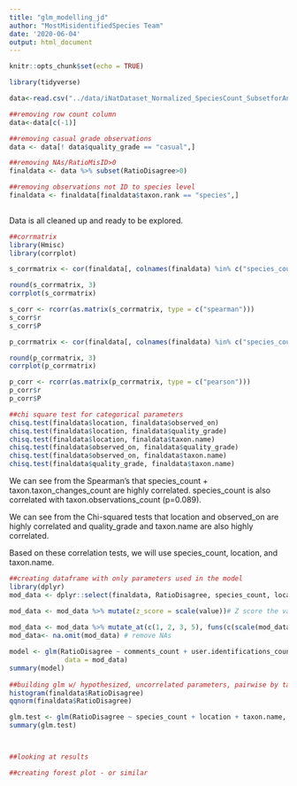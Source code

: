 ```yaml
---
title: "glm_modelling_jd"
author: "MostMisidentifiedSpecies Team"
date: '2020-06-04'
output: html_document
---
```


```r
knitr::opts_chunk$set(echo = TRUE)
```

```r
library(tidyverse)

data<-read.csv("../data/iNatDataset_Normalized_SpeciesCount_SubsetforAnalysis.csv")

```

```r
##removing row count column
data<-data[c(-1)]

##removing casual grade observations
data <- data[! data$quality_grade == "casual",]

##removing NAs/RatioMisID>0
finaldata <- data %>% subset(RatioDisagree>0)

##removing observations not ID to species level
finaldata <- finaldata[finaldata$taxon.rank == "species",]
  
```

Data is all cleaned up and ready to be explored.

```r
##corrmatrix
library(Hmisc)
library(corrplot)

s_corrmatrix <- cor(finaldata[, colnames(finaldata) %in% c("species_count","user.identifications_count", "taxon.observations_count", "taxon.taxon_changes_count", "comments_count", "RatioDisagree")], method = "spearman")

round(s_corrmatrix, 3)
corrplot(s_corrmatrix)

s_corr <- rcorr(as.matrix(s_corrmatrix, type = c("spearman")))
s_corr$r
s_corr$P

p_corrmatrix <- cor(finaldata[, colnames(finaldata) %in% c("species_count","user.identifications_count", "taxon.observations_count", "taxon.taxon_changes_count", "comments_count")], method = "pearson")

round(p_corrmatrix, 3)
corrplot(p_corrmatrix)

p_corr <- rcorr(as.matrix(p_corrmatrix, type = c("pearson")))
p_corr$r
p_corr$P

##chi square test for categorical parameters
chisq.test(finaldata$location, finaldata$observed_on)
chisq.test(finaldata$location, finaldata$quality_grade)
chisq.test(finaldata$location, finaldata$taxon.name)
chisq.test(finaldata$observed_on, finaldata$quality_grade)
chisq.test(finaldata$observed_on, finaldata$taxon.name)
chisq.test(finaldata$quality_grade, finaldata$taxon.name)

```

We can see from the Spearman's that species_count + taxon.taxon_changes_count are highly correlated. species_count is also correlated with taxon.observations_count (p=0.089).

We can see from the Chi-squared tests that location and observed_on are highly correlated and quality_grade and taxon.name are also highly correlated.

Based on these correlation tests, we will use species_count, location, and taxon.name.

```r
##creating dataframe with only parameters used in the model
library(dplyr)
mod_data <- dplyr::select(finaldata, RatioDisagree, species_count, location, taxon.name, user.identifications_count)

mod_data <- mod_data %>% mutate(z_score = scale(value))# Z score the variables
                          
mod_data <- mod_data %>% mutate_at(c(1, 2, 3, 5), funs(c(scale(mod_data, center = TRUE, scale = TRUE)))) # Z score the variables
mod_data<- na.omit(mod_data) # remove NAs

model <- glm(RatioDisagree ~ comments_count + user.identifications_count + identifications_count + Freq + taxon.taxon_schemes_count, 
              data = mod_data)
summary(model)  
  
##building glm w/ hypothesized, uncorrelated parameters, pairwise by taxon.name?
histogram(finaldata$RatioDisagree)
qqnorm(finaldata$RatioDisagree)

glm.test <- glm(RatioDisagree ~ species_count + location + taxon.name, data = finaldata)
summary(glm.test)



##looking at results

```

```r

##creating forest plot - or similar

```